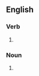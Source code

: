 {{also|about faces}}

==English==

===Verb===
{{head|en|verb form}}

# {{en-third-person singular of|about-face}}

===Noun===
{{head|en|noun form}}

# {{plural of|about-face|lang=en}}
